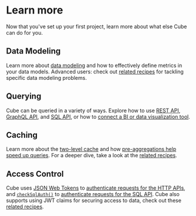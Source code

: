 # Learn more
Now that you've set up your first project, learn more about what else Cube can
do for you.

## Data Modeling

Learn more about [data modeling](/schema/fundamentals/concepts) and how to
effectively define metrics in your data models. Advanced users: check out
[related recipes](/recipes#recipes-data-schema) for tackling specific data
modeling problems.

## Querying

Cube can be queried in a variety of ways. Explore how to use
[REST API](/rest-api), [GraphQL API](/backend/graphql), and
[SQL API](/backend/sql), or how to
[connect a BI or data visualization tool](/config/downstream).

## Caching

Learn more about the [two-level cache](/docs/caching) and how
[pre-aggregations help speed up queries](/caching/pre-aggregations/getting-started).
For a deeper dive, take a look at the
[related recipes](/recipes#recipes-query-acceleration).

## Access Control

Cube uses [JSON Web Tokens](https://jwt.io/) to
[authenticate requests for the HTTP APIs](/security), and
[`checkSqlAuth()`](/config#check-sql-auth) to
[authenticate requests for the SQL API](/backend/sql/security). Cube also
supports using JWT claims for securing access to data, check out these
[related recipes](/recipes#recipes-access-control).
